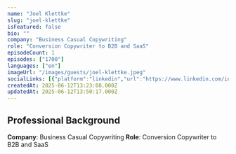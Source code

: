 ```yaml
---
name: "Joel Klettke"
slug: "joel-klettke"
isFeatured: false
bio: ""
company: "Business Casual Copywriting"
role: "Conversion Copywriter to B2B and SaaS"
episodeCount: 1
episodes: ["1700"]
languages: ["en"]
imageUrl: "/images/guests/joel-klettke.jpeg"
socialLinks: [{"platform":"linkedin","url":"https://www.linkedin.com/in/joelklettke/"}]
createdAt: 2025-06-12T13:23:08.000Z
updatedAt: 2025-06-12T13:50:17.000Z
---
```


## Professional Background

**Company**: Business Casual Copywriting
**Role**: Conversion Copywriter to B2B and SaaS
